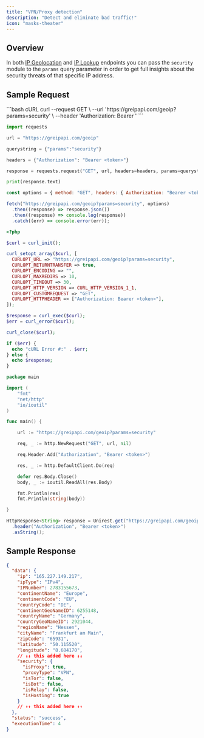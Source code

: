 ```yaml
---
title: "VPN/Proxy detection"
description: "Detect and eliminate bad traffic!"
icon: "masks-theater"
---
```


## Overview

In both [IP Geolocation](/api-reference/endpoint/data-lookup/geoip) and [IP Lookup](/api-reference/endpoint/data-lookup/ip) endpoints you can pass the `security` module to the `params` query parameter in order to get full insights about the security threats of that specific IP address.

## Sample Request

<CodeGroup>
```bash cURL
curl --request GET \
  --url 'https://greipapi.com/geoip?params=security' \
  --header 'Authorization: Bearer <token>'
```

```python Python
import requests

url = "https://greipapi.com/geoip"

querystring = {"params":"security"}

headers = {"Authorization": "Bearer <token>"}

response = requests.request("GET", url, headers=headers, params=querystring)

print(response.text)
```

```javascript Javascript
const options = { method: "GET", headers: { Authorization: "Bearer <token>" } };

fetch("https://greipapi.com/geoip?params=security", options)
  .then((response) => response.json())
  .then((response) => console.log(response))
  .catch((err) => console.error(err));
```

```php PHP
<?php

$curl = curl_init();

curl_setopt_array($curl, [
  CURLOPT_URL => "https://greipapi.com/geoip?params=security",
  CURLOPT_RETURNTRANSFER => true,
  CURLOPT_ENCODING => "",
  CURLOPT_MAXREDIRS => 10,
  CURLOPT_TIMEOUT => 30,
  CURLOPT_HTTP_VERSION => CURL_HTTP_VERSION_1_1,
  CURLOPT_CUSTOMREQUEST => "GET",
  CURLOPT_HTTPHEADER => ["Authorization: Bearer <token>"],
]);

$response = curl_exec($curl);
$err = curl_error($curl);

curl_close($curl);

if ($err) {
  echo "cURL Error #:" . $err;
} else {
  echo $response;
}
```

```go Go
package main

import (
	"fmt"
	"net/http"
	"io/ioutil"
)

func main() {

	url := "https://greipapi.com/geoip?params=security"

	req, _ := http.NewRequest("GET", url, nil)

	req.Header.Add("Authorization", "Bearer <token>")

	res, _ := http.DefaultClient.Do(req)

	defer res.Body.Close()
	body, _ := ioutil.ReadAll(res.Body)

	fmt.Println(res)
	fmt.Println(string(body))

}
```

```java Java
HttpResponse<String> response = Unirest.get("https://greipapi.com/geoip?params=security")
  .header("Authorization", "Bearer <token>")
  .asString();
```

</CodeGroup>

## Sample Response

```json
{
  "data": {
    "ip": "165.227.149.217",
    "ipType": "IPv4",
    "IPNumber": 2783155673,
    "continentName": "Europe",
    "continentCode": "EU",
    "countryCode": "DE",
    "continentGeoNameID": 6255148,
    "countryName": "Germany",
    "countryGeoNameID": 2921044,
    "regionName": "Hessen",
    "cityName": "Frankfurt am Main",
    "zipCode": "65931",
    "latitude": "50.115520",
    "longitude": "8.684170",
    // ↓↓ this added here ↓↓
    "security": {
      "isProxy": true,
      "proxyType": "VPN",
      "isTor": false,
      "isBot": false,
      "isRelay": false,
      "isHosting": true
    }
    // ↑↑ this added here ↑↑
  },
  "status": "success",
  "executionTime": 4
}
```
